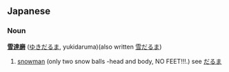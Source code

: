 ==Japanese==
===Noun===
'''[[雪]][[達磨]]''' ([[ゆきだるま]], yukidaruma)(also written [[雪だるま]])

#[[snowman]] (only two snow balls -head and body, NO FEET!!!.) see [[だるま]]
